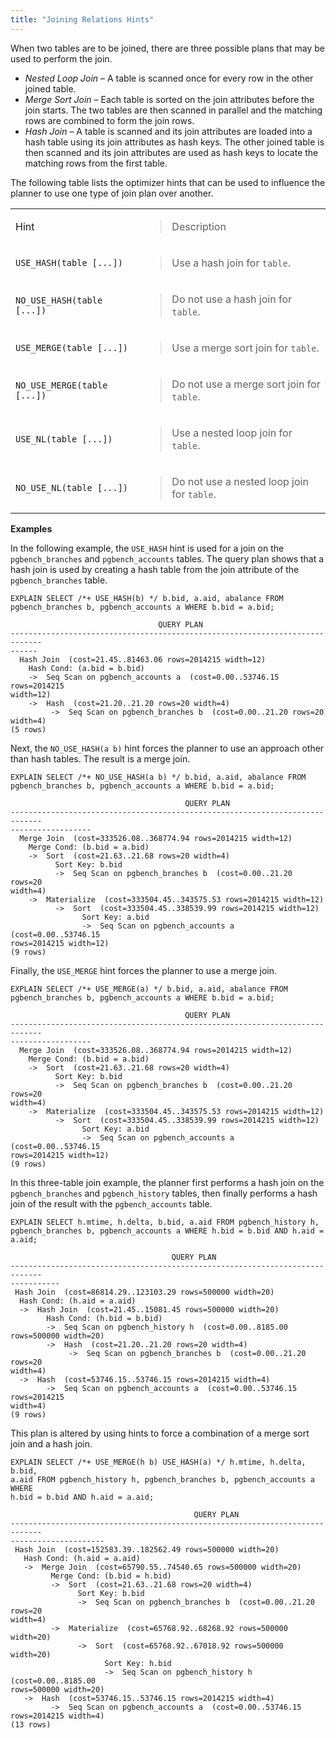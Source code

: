 ```yaml
---
title: "Joining Relations Hints"
---
```


<div id="joining_relations_hints" class="registered_link"></div>


When two tables are to be joined, there are three possible plans that may be used to perform the join.

  - *Nested Loop Join* – A table is scanned once for every row in the other joined table.
  - *Merge Sort Join* – Each table is sorted on the join attributes before the join starts. The two tables are then scanned in parallel and the matching rows are combined to form the join rows.
  - *Hash Join* – A table is scanned and its join attributes are loaded into a hash table using its join attributes as hash keys. The other joined table is then scanned and its join attributes are used as hash keys to locate the matching rows from the first table.

The following table lists the optimizer hints that can be used to influence the planner to use one type of join plan over another.

<table>
<tbody>
<tr class="odd">
<td>Hint</td>
<td><blockquote>
<p>Description</p>
</blockquote></td>
</tr>
<tr class="even">
<td><code>USE_HASH(table [...])</code></td>
<td><blockquote>
<p>Use a hash join for <code>table</code>.</p>
</blockquote></td>
</tr>
<tr class="odd">
<td><code>NO_USE_HASH(table [...])</code></td>
<td><blockquote>
<p>Do not use a hash join for <code>table</code>.</p>
</blockquote></td>
</tr>
<tr class="even">
<td><code>USE_MERGE(table [...])</code></td>
<td><blockquote>
<p>Use a merge sort join for <code>table</code>.</p>
</blockquote></td>
</tr>
<tr class="odd">
<td><code>NO_USE_MERGE(table [...])</code></td>
<td><blockquote>
<p>Do not use a merge sort join for <code>table</code>.</p>
</blockquote></td>
</tr>
<tr class="even">
<td><code>USE_NL(table [...])</code></td>
<td><blockquote>
<p>Use a nested loop join for <code>table</code>.</p>
</blockquote></td>
</tr>
<tr class="odd">
<td><code>NO_USE_NL(table [...])</code></td>
<td><blockquote>
<p>Do not use a nested loop join for <code>table</code>.</p>
</blockquote></td>
</tr>
</tbody>
</table>

**Examples**

In the following example, the `USE_HASH` hint is used for a join on the `pgbench_branches` and `pgbench_accounts` tables. The query plan shows that a hash join is used by creating a hash table from the join attribute of the `pgbench_branches` table.

``` text
EXPLAIN SELECT /*+ USE_HASH(b) */ b.bid, a.aid, abalance FROM
pgbench_branches b, pgbench_accounts a WHERE b.bid = a.bid;

                                 QUERY PLAN
-----------------------------------------------------------------------------
------
  Hash Join  (cost=21.45..81463.06 rows=2014215 width=12)
    Hash Cond: (a.bid = b.bid)
    ->  Seq Scan on pgbench_accounts a  (cost=0.00..53746.15 rows=2014215
width=12)
    ->  Hash  (cost=21.20..21.20 rows=20 width=4)
         ->  Seq Scan on pgbench_branches b  (cost=0.00..21.20 rows=20
width=4)
(5 rows)
```

Next, the `NO_USE_HASH(a b)` hint forces the planner to use an approach other than hash tables. The result is a merge join.

``` text
EXPLAIN SELECT /*+ NO_USE_HASH(a b) */ b.bid, a.aid, abalance FROM
pgbench_branches b, pgbench_accounts a WHERE b.bid = a.bid;

                                       QUERY PLAN
-----------------------------------------------------------------------------
------------------
  Merge Join  (cost=333526.08..368774.94 rows=2014215 width=12)
    Merge Cond: (b.bid = a.bid)
    ->  Sort  (cost=21.63..21.68 rows=20 width=4)
          Sort Key: b.bid
          ->  Seq Scan on pgbench_branches b  (cost=0.00..21.20 rows=20
width=4)
    ->  Materialize  (cost=333504.45..343575.53 rows=2014215 width=12)
          ->  Sort  (cost=333504.45..338539.99 rows=2014215 width=12)
                Sort Key: a.bid
                ->  Seq Scan on pgbench_accounts a  (cost=0.00..53746.15
rows=2014215 width=12)
(9 rows)
```

Finally, the `USE_MERGE` hint forces the planner to use a merge join.

``` text
EXPLAIN SELECT /*+ USE_MERGE(a) */ b.bid, a.aid, abalance FROM
pgbench_branches b, pgbench_accounts a WHERE b.bid = a.bid;

                                       QUERY PLAN
-----------------------------------------------------------------------------
------------------
  Merge Join  (cost=333526.08..368774.94 rows=2014215 width=12)
    Merge Cond: (b.bid = a.bid)
    ->  Sort  (cost=21.63..21.68 rows=20 width=4)
          Sort Key: b.bid
          ->  Seq Scan on pgbench_branches b  (cost=0.00..21.20 rows=20
width=4)
    ->  Materialize  (cost=333504.45..343575.53 rows=2014215 width=12)
          ->  Sort  (cost=333504.45..338539.99 rows=2014215 width=12)
                Sort Key: a.bid
                ->  Seq Scan on pgbench_accounts a  (cost=0.00..53746.15
rows=2014215 width=12)
(9 rows)
```

In this three-table join example, the planner first performs a hash join on the `pgbench_branches` and `pgbench_history` tables, then finally performs a hash join of the result with the `pgbench_accounts` table.

``` text
EXPLAIN SELECT h.mtime, h.delta, b.bid, a.aid FROM pgbench_history h,
pgbench_branches b, pgbench_accounts a WHERE h.bid = b.bid AND h.aid = a.aid;

                                    QUERY PLAN
-----------------------------------------------------------------------------
-----------
 Hash Join  (cost=86814.29..123103.29 rows=500000 width=20)
  Hash Cond: (h.aid = a.aid)
  ->  Hash Join  (cost=21.45..15081.45 rows=500000 width=20)
        Hash Cond: (h.bid = b.bid)
        ->  Seq Scan on pgbench_history h  (cost=0.00..8185.00
rows=500000 width=20)
        ->  Hash  (cost=21.20..21.20 rows=20 width=4)
             ->  Seq Scan on pgbench_branches b  (cost=0.00..21.20 rows=20
width=4)
  ->  Hash  (cost=53746.15..53746.15 rows=2014215 width=4)
        ->  Seq Scan on pgbench_accounts a  (cost=0.00..53746.15 rows=2014215
width=4)
(9 rows)
```

This plan is altered by using hints to force a combination of a merge sort join and a hash join.

``` text
EXPLAIN SELECT /*+ USE_MERGE(h b) USE_HASH(a) */ h.mtime, h.delta, b.bid,
a.aid FROM pgbench_history h, pgbench_branches b, pgbench_accounts a WHERE
h.bid = b.bid AND h.aid = a.aid;

                                         QUERY PLAN
-----------------------------------------------------------------------------
---------------------
 Hash Join  (cost=152583.39..182562.49 rows=500000 width=20)
   Hash Cond: (h.aid = a.aid)
   ->  Merge Join  (cost=65790.55..74540.65 rows=500000 width=20)
         Merge Cond: (b.bid = h.bid)
         ->  Sort  (cost=21.63..21.68 rows=20 width=4)
               Sort Key: b.bid
               ->  Seq Scan on pgbench_branches b  (cost=0.00..21.20 rows=20
width=4)
         ->  Materialize  (cost=65768.92..68268.92 rows=500000 width=20)
               ->  Sort  (cost=65768.92..67018.92 rows=500000 width=20)
                     Sort Key: h.bid
                     ->  Seq Scan on pgbench_history h  (cost=0.00..8185.00
rows=500000 width=20)
   ->  Hash  (cost=53746.15..53746.15 rows=2014215 width=4)
         ->  Seq Scan on pgbench_accounts a  (cost=0.00..53746.15
rows=2014215 width=4)
(13 rows)
```
